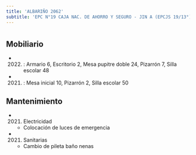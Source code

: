 ```yaml
---
title: 'ALBARIÑO 2062'
subtitle: 'EPC N°19 CAJA NAC. DE AHORRO Y SEGURO - JIN A (EPCJS 19/13°)'
---
```


#


## Mobiliario

*  (2022) : Armario 6, Escritorio 2, Mesa pupitre doble 24, Pizarrón 7, Silla escolar 48 

*  (2021) : Mesa inicial 10, Pizarrón 2, Silla escolar 50 





## Mantenimiento

*  (2021) Electricidad 
    + Colocación de luces de emergencia

*  (2021) Sanitarias 
    + Cambio de pileta baño nenas



